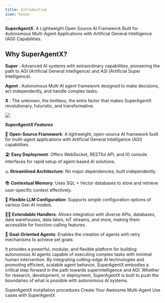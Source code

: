 ```yaml
---
title: Introduction
icon: house
---
```


**SuperAgentX**: A Lightweight Open Source AI Framework Built for Autonomous Multi-Agent Applications with Artificial General Intelligence (AGI) Capabilities.

## Why SuperAgentX?

**Super** : Advanced AI systems with extraordinary capabilities, pioneering the path to AGI (Artificial General Intelligence) and ASI (Artificial Super Intelligence).

**Agent** : Autonomous Multi AI agent framework designed to make decisions, act independently, and handle complex tasks.

**X** : The unknown, the limitless, the extra factor that makes SuperAgentX revolutionary, futuristic, and transformative.

<Frame>
  <img src="images/architecture.png" />
</Frame>

***SuperAgentX Features***

🚀 **Open-Source Framework**: A lightweight, open-source AI framework built for multi-agent applications with Artificial General Intelligence (AGI) capabilities.

🏖️ **Easy Deployment**: Offers WebSocket, RESTful API, and IO console interfaces for rapid setup of agent-based AI solutions.

♨️ **Streamlined Architecture**: No major dependencies; built independently.

📚 **Contextual Memory**: Uses SQL + Vector databases to store and retrieve user-specific context effectively.

🧠 **Flexible LLM Configuration**: Supports simple configuration options of various Gen AI models.

🤝🏻 **Extendable Handlers**: Allows integration with diverse APIs, databases, data warehouses, data lakes, IoT streams, and more, making them accessible for function-calling features.

🎯 **Goal-Oriented Agents**: Enables the creation of agents with retry mechanisms to achieve set goals.

It provides a powerful, modular, and flexible platform for building autonomous AI agents capable of executing complex tasks with minimal human intervention.
By integrating cutting-edge AI technologies and promoting efficient, scalable agent behavior, SuperAgentX embodies a critical step forward in the path towards superintelligence and AGI.
Whether for research, development, or deployment, SuperAgentX is built to push the boundaries of what is possible with autonomous AI systems.


<CardGroup cols={2}>
  <Card
    title="Installation"
    icon="screwdriver-wrench"
    href="installation"
  >
    SuperAgentX installation procedures
  </Card>
  <Card
    title="Quick Start"
    icon="stars"
    href="quickstart"
  >
    Create Your Awesome Multi-Agent Use cases with SuperAgentX
  </Card>
</CardGroup>
